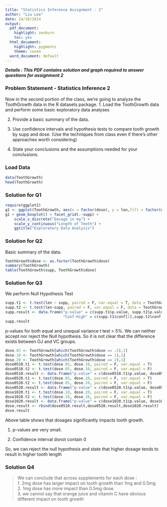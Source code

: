 ```yaml
---
title: "Statistics Inference Assignment - 2"
author: "Liu Lee"
date: 24/10/2014
output:
  pdf_document:
    highlight: zenburn
    toc: yes
  html_document:
    highlight: pygments
    theme: cosmo
  word_document: default
---
```

  
***Details : This PDF contains solution and graph required to answer questions for assignment 2***

### Problem Statement - Statistics Inference 2

Now in the second portion of the class, we're going to analyze the ToothGrowth data in the R datasets package. 
1. Load the ToothGrowth data and perform some basic exploratory data analyses 

2. Provide a basic summary of the data.

3. Use confidence intervals and hypothesis tests to compare tooth growth by supp and dose. (Use the techniques from class even if there's other approaches worth considering)

4. State your conclusions and the assumptions needed for your conclusions.

### Load Data 

```r
data(ToothGrowth)
head(ToothGrowth)
```

### Solution for Q1
```r
require(ggplot2)
g1 <- ggplot(ToothGrowth, aes(x = factor(dose), y = len,fill = factor(dose)))
g1 + geom_boxplot() + facet_grid(.~supp) + 
    scale_x_discrete("Dosage in mg") + 
    scale_y_continuous("Length of Teeth") + 
    ggtitle("Exploratory Data Analysis")

```

### Solution for Q2 
Basic summary of the data.

```r
ToothGrowth$dose <- as.factor(ToothGrowth$dose)
summary(ToothGrowth)
table(ToothGrowth$supp, ToothGrowth$dose)
```

### Solution for Q3
We perform Null Hypothesis Test
```r
supp.t1 <- t.test(len ~ supp, paired = F, var.equal = T, data = ToothGrowth)
supp.t2 <- t.test(len~supp, paired = F, var.equal = F, data = ToothGrowth)
supp.result <- data.frame("p-value" = c(supp.t1$p.value, supp.t2$p.value),"Conf-Low" = c(supp.t1$conf[1],supp.t2$conf[1]),
                          "Conf-High" = c(supp.t1$conf[2],supp.t2$conf[2]), row.names = c("Equal Var","Unequal Var"))
supp.result
```

p-values for both equal and unequal variance t test > 5%. We can neither accept nor reject the Null hypothesis. So it is not clear that the difference exists between OJ and VC groups.

```r
dose.05 <- ToothGrowth[which(ToothGrowth$dose == .5),1]
dose.10 <- ToothGrowth[which(ToothGrowth$dose == 1),1]
dose.20 <- ToothGrowth[which(ToothGrowth$dose == 2),1]
dose0510.t1 <- t.test(dose.05, dose.10, paired = F, var.equal = T)
dose0510.t2 <- t.test(dose.05, dose.10, paired = F, var.equal = F)
dose0510.result <- data.frame("p-value" = c(dose0510.t1$p.value, dose0510.t2$p.value),"Conf-Low" = c(dose0510.t1$conf[1],dose0510.t2$conf[1]),"Conf-High" = c(dose0510.t1$conf[2],dose0510.t2$conf[2]), row.names = c("Equal Var","Unequal Var"), "Dose" = "0.5 to 1")
dose0520.t1 <- t.test(dose.05, dose.20, paired = F, var.equal = T)
dose0520.t2 <- t.test(dose.05, dose.20, paired = F, var.equal = F)
dose0520.result <- data.frame("p-value" = c(dose0520.t1$p.value, dose0520.t2$p.value),"Conf-Low" = c(dose0520.t1$conf[1],dose0520.t2$conf[1]),"Conf-High" = c(dose0520.t1$conf[2],dose0520.t2$conf[2]), row.names = c("Equal Var","Unequal Var"), "Dose" = "0.5 to 2")
dose1020.t1 <- t.test(dose.10, dose.20, paired = F, var.equal = T)
dose1020.t2 <- t.test(dose.10, dose.20, paired = F, var.equal = F)
dose1020.result <- data.frame("p-value" = c(dose1020.t1$p.value, dose1020.t2$p.value),"Conf-Low" = c(dose1020.t1$conf[1],dose1020.t2$conf[1]),"Conf-High" = c(dose1020.t1$conf[2],dose1020.t2$conf[2]), row.names = c("Equal Var","Unequal Var"), "Dose" = "1 to 2")
dose.result <- rbind(dose0510.result,dose0520.result,dose1020.result)
dose.result
```
Above table shows that dosages significantly impacts tooth growth. 

1. p-values are very small.

2. Confidence interval donot contain 0

So, we can reject the null hypothesis and state that higher dosage tends to result in higher tooth length


### Solution Q4

> We can conclude that across supplements for each dose :  
1. 2mg dose has larger impact on tooth growth than 1mg and 0.5mg  
2. 1mg dose has more impact than 0.5mg dose.   
3. we cannot say that orange juice and vitamin C have obvious different impact on tooth growth
